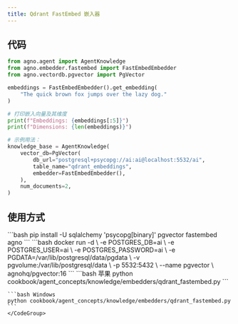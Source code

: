 ```yaml
---
title: Qdrant FastEmbed 嵌入器
---
```

## 代码

```python
from agno.agent import AgentKnowledge
from agno.embedder.fastembed import FastEmbedEmbedder
from agno.vectordb.pgvector import PgVector

embeddings = FastEmbedEmbedder().get_embedding(
    "The quick brown fox jumps over the lazy dog."
)

# 打印嵌入向量及其维度
print(f"Embeddings: {embeddings[:5]}")
print(f"Dimensions: {len(embeddings)}")

# 示例用法：
knowledge_base = AgentKnowledge(
    vector_db=PgVector(
        db_url="postgresql+psycopg://ai:ai@localhost:5532/ai",
        table_name="qdrant_embeddings",
        embedder=FastEmbedEmbedder(),
    ),
    num_documents=2,
)
```

## 使用方式

<Steps>
  <Snippet file="create-venv-step.mdx" />

  <Step title="安装库">
    ```bash
    pip install -U sqlalchemy 'psycopg[binary]' pgvector fastembed agno
    ```
  </Step>

  <Step title="运行 PgVector">
    ```bash
    docker run -d \
      -e POSTGRES_DB=ai \
      -e POSTGRES_USER=ai \
      -e POSTGRES_PASSWORD=ai \
      -e PGDATA=/var/lib/postgresql/data/pgdata \
      -v pgvolume:/var/lib/postgresql/data \
      -p 5532:5432 \
      --name pgvector \
      agnohq/pgvector:16
    ```
  </Step>

  <Step title="运行智能体">
    <CodeGroup>
    ```bash 苹果
    python cookbook/agent_concepts/knowledge/embedders/qdrant_fastembed.py
    ```

    ```bash Windows
    python cookbook/agent_concepts/knowledge/embedders/qdrant_fastembed.py
    ```
    </CodeGroup>
  </Step>
</Steps>